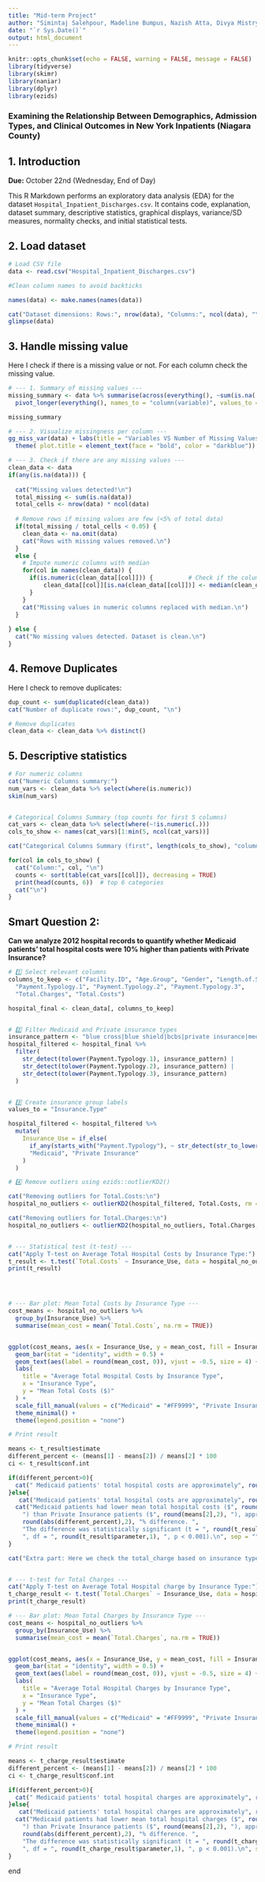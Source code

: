 ---
title: "Mid-term Project"
author: "Simintaj Salehpour, Madeline Bumpus, Nazish Atta, Divya Mistry"
date: "`r Sys.Date()`"
output: html_document
---

```{r setup, include=FALSE}
knitr::opts_chunk$set(echo = FALSE, warning = FALSE, message = FALSE)
library(tidyverse)
library(skimr)
library(naniar)
library(dplyr)
library(ezids)
```

### Examining the Relationship Between Demographics, Admission Types, and Clinical Outcomes in New York Inpatients (Niagara County)

## 1. Introduction

**Due:** October 22nd (Wednesday, End of Day)

This R Markdown performs an exploratory data analysis (EDA) for the dataset `Hospital_Inpatient_Discharges.csv`. It contains code, explanation, dataset summary, descriptive statistics, graphical displays, variance/SD measures, normality checks, and initial statistical tests. 

## 2. Load dataset
```{r Load Dataset, include=T, results='markup'}
# Load CSV file
data <- read.csv("Hospital_Inpatient_Discharges.csv")

#Clean column names to avoid backticks

names(data) <- make.names(names(data))

cat("Dataset dimensions: Rows:", nrow(data), "Columns:", ncol(data), "\n")
glimpse(data)

```

## 3. Handle missing value

Here I check if there is a missing value or not. For each column check the missing value.

```{r Missing Value, include=T, results = "markup"}

# --- 1. Summary of missing values ---
missing_summary <- data %>% summarise(across(everything(), ~sum(is.na(.)))) %>%
  pivot_longer(everything(), names_to = "column(variable)", values_to = "n_missing") %>% arrange(desc(n_missing))

missing_summary

# --- 2. Visualize missingness per column ---
gg_miss_var(data) + labs(title = "Variables VS Number of Missing Values") +
  theme( plot.title = element_text(face = "bold", color = "darkblue"))

# --- 3. Check if there are any missing values ---
clean_data <- data
if(any(is.na(data))) {
  
  cat("Missing values detected!\n")
  total_missing <- sum(is.na(data))
  total_cells <- nrow(data) * ncol(data)
  
  # Remove rows if missing values are few (<5% of total data)
  if(total_missing / total_cells < 0.05) {
    clean_data <- na.omit(data)
    cat("Rows with missing values removed.\n")
  } 
  else {
    # Impute numeric columns with median
    for(col in names(clean_data)) {
      if(is.numeric(clean_data[[col]])) {          # Check if the column is numeric
          clean_data[[col]][is.na(clean_data[[col]])] <- median(clean_data[[col]], na.rm = TRUE)  
      }
    }
    cat("Missing values in numeric columns replaced with median.\n")
  }
  
} else {
  cat("No missing values detected. Dataset is clean.\n")
}


```

## 4. Remove Duplicates
Here I check to remove duplicates:
```{r Remove Duplicates, include=T, results = "markup"}
dup_count <- sum(duplicated(clean_data))
cat("Number of duplicate rows:", dup_count, "\n")

# Remove duplicates
clean_data <- clean_data %>% distinct()
```

## 5. Descriptive statistics

```{r descriptive-stats, include=T, results = "markup"}
# For numeric columns
cat("Numeric Columns summary:")
num_vars <- clean_data %>% select(where(is.numeric))
skim(num_vars)


# Categorical Columns Summary (top counts for first 5 columns)
cat_vars <- clean_data %>% select(where(~!is.numeric(.)))
cols_to_show <- names(cat_vars)[1:min(5, ncol(cat_vars))]

cat("Categorical Columns Summary (first", length(cols_to_show), "columns):\n\n")

for(col in cols_to_show) {
  cat("Column:", col, "\n")
  counts <- sort(table(cat_vars[[col]]), decreasing = TRUE)
  print(head(counts, 6))  # top 6 categories
  cat("\n")
}

```

## Smart Question 2:
**Can we analyze 2012 hospital records to quantify whether Medicaid patients’ total hospital costs were 10% higher than patients with Private Insurance? **

```{r question2, message=FALSE, warning=FALSE}

# 1️⃣ Select relevant columns
columns_to_keep <- c("Facility.ID", "Age.Group", "Gender", "Length.of.Stay",
  "Payment.Typology.1", "Payment.Typology.2", "Payment.Typology.3",
  "Total.Charges", "Total.Costs")

hospital_final <- clean_data[, columns_to_keep]


# 2️⃣ Filter Medicaid and Private insurance types
insurance_pattern <- "blue cross|blue shield|bcbs|private insurance|medicaid"
hospital_filtered <- hospital_final %>%
  filter(
    str_detect(tolower(Payment.Typology.1), insurance_pattern) |
    str_detect(tolower(Payment.Typology.2), insurance_pattern) |
    str_detect(tolower(Payment.Typology.3), insurance_pattern)
  )


# 3️⃣ Create insurance group labels
values_to = "Insurance.Type"

hospital_filtered <- hospital_filtered %>%
  mutate(
    Insurance_Use = if_else(
      if_any(starts_with("Payment.Typology"), ~ str_detect(str_to_lower(.), "medicaid")),
      "Medicaid", "Private Insurance"
    )
  )

# 4️⃣ Remove outliers using ezids::outlierKD2()

cat("Removing outliers for Total.Costs:\n")
hospital_no_outliers <- outlierKD2(hospital_filtered, Total.Costs, rm = TRUE, qqplt = TRUE)

cat("Removing outliers for Total.Charges:\n")
hospital_no_outliers <- outlierKD2(hospital_no_outliers, Total.Charges, rm = TRUE, qqplt = TRUE)


# --- Statistical test (t-test) ---
cat("Apply T-test on Average Total Hospital Costs by Insurance Type:")
t_result <- t.test(`Total.Costs` ~ Insurance_Use, data = hospital_no_outliers)
print(t_result)




# --- Bar plot: Mean Total Costs by Insurance Type ---
cost_means <- hospital_no_outliers %>%
  group_by(Insurance_Use) %>%
  summarise(mean_cost = mean(`Total.Costs`, na.rm = TRUE))


ggplot(cost_means, aes(x = Insurance_Use, y = mean_cost, fill = Insurance_Use)) +
  geom_bar(stat = "identity", width = 0.5) +
  geom_text(aes(label = round(mean_cost, 0)), vjust = -0.5, size = 4) +
  labs(
    title = "Average Total Hospital Costs by Insurance Type",
    x = "Insurance Type",
    y = "Mean Total Costs ($)"
  ) +
  scale_fill_manual(values = c("Medicaid" = "#FF9999", "Private Insurance" = "#99CCFF")) +
  theme_minimal() +
  theme(legend.position = "none")  

# Print result

means <- t_result$estimate
different_percent <- (means[1] - means[2]) / means[2] * 100
ci <- t_result$conf.int

if(different_percent>0){
  cat(" Medicaid patients' total hospital costs are approximately", round(abs(different_percent), 2), "% higher than Private Insurance.\n")
}else{
   cat("Medicaid patients' total hospital costs are approximately", round(abs(different_percent), 2), "% lower than Private Insurance.\n")
  cat("Medicaid patients had lower mean total hospital costs ($", round(means[1],2), 
    ") than Private Insurance patients ($", round(means[2],2), "), approximately ", 
    round(abs(different_percent),2), "% difference. ",
    "The difference was statistically significant (t = ", round(t_result$statistic,2),
    ", df = ", round(t_result$parameter,1), ", p < 0.001).\n", sep = "")
}

cat("Extra part: Here we check the total_charge based on insurance types:")


# --- t-test for Total Charges ---
cat("Apply T-test on Average Total Hospital charge by Insurance Type:")
t_charge_result <- t.test(`Total.Charges` ~ Insurance_Use, data = hospital_no_outliers)
print(t_charge_result)

# --- Bar plot: Mean Total Charges by Insurance Type ---
cost_means <- hospital_no_outliers %>%
  group_by(Insurance_Use) %>%
  summarise(mean_cost = mean(`Total.Charges`, na.rm = TRUE))


ggplot(cost_means, aes(x = Insurance_Use, y = mean_cost, fill = Insurance_Use)) +
  geom_bar(stat = "identity", width = 0.5) +
  geom_text(aes(label = round(mean_cost, 0)), vjust = -0.5, size = 4) +
  labs(
    title = "Average Total Hospital Charges by Insurance Type",
    x = "Insurance Type",
    y = "Mean Total Charges ($)"
  ) +
  scale_fill_manual(values = c("Medicaid" = "#FF9999", "Private Insurance" = "#99CCFF")) +
  theme_minimal() +
  theme(legend.position = "none")  

# Print result

means <- t_charge_result$estimate
different_percent <- (means[1] - means[2]) / means[2] * 100
ci <- t_charge_result$conf.int

if(different_percent>0){
  cat(" Medicaid patients' total hospital charges are approximately", round(abs(different_percent), 2), "% higher than Private Insurance.\n")
}else{
   cat("Medicaid patients' total hospital charges are approximately", round(abs(different_percent), 2), "% lower than Private Insurance.\n")
  cat("Medicaid patients had lower mean total hospital charges ($", round(means[1],2), 
    ") than Private Insurance patients ($", round(means[2],2), "), approximately ", 
    round(abs(different_percent),2), "% difference. ",
    "The difference was statistically significant (t = ", round(t_charge_result$statistic,2),
    ", df = ", round(t_charge_result$parameter,1), ", p < 0.001).\n", sep = "")
}

```



end